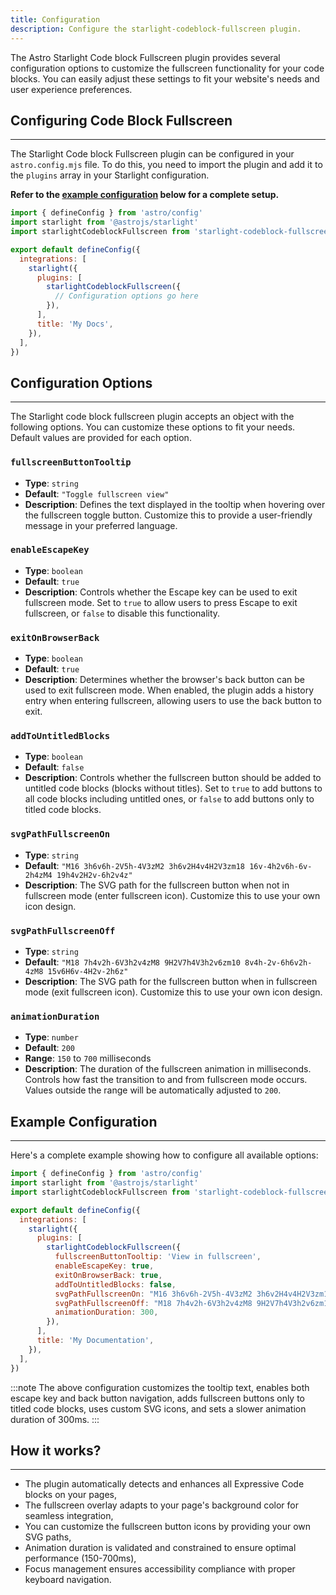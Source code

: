 ```yaml
---
title: Configuration
description: Configure the starlight-codeblock-fullscreen plugin.
---
```


The Astro Starlight Code block Fullscreen plugin provides several configuration options to customize the fullscreen functionality for your code blocks. You can easily adjust these settings to fit your website's needs and user experience preferences.

## Configuring Code Block Fullscreen
---

The Starlight Code block Fullscreen plugin can be configured in your `astro.config.mjs` file. To do this, you need to import the plugin and add it to the `plugins` array in your Starlight configuration.

**Refer to the [example configuration](#example-configuration) below for a complete setup.**

```javascript title="astro.config.mjs"
import { defineConfig } from 'astro/config'
import starlight from '@astrojs/starlight'
import starlightCodeblockFullscreen from 'starlight-codeblock-fullscreen'

export default defineConfig({
  integrations: [
    starlight({
      plugins: [
        starlightCodeblockFullscreen({
          // Configuration options go here
        }),
      ],
      title: 'My Docs',
    }),
  ],
})
```

## Configuration Options
---

The Starlight code block fullscreen plugin accepts an object with the following options. You can customize these options to fit your needs. Default values are provided for each option.

### `fullscreenButtonTooltip`

- **Type**: `string`
- **Default**: `"Toggle fullscreen view"`
- **Description**: Defines the text displayed in the tooltip when hovering over the fullscreen toggle button. Customize this to provide a user-friendly message in your preferred language.

### `enableEscapeKey`

- **Type**: `boolean`
- **Default**: `true`
- **Description**: Controls whether the Escape key can be used to exit fullscreen mode. Set to `true` to allow users to press Escape to exit fullscreen, or `false` to disable this functionality.

### `exitOnBrowserBack`

- **Type**: `boolean`
- **Default**: `true`
- **Description**: Determines whether the browser's back button can be used to exit fullscreen mode. When enabled, the plugin adds a history entry when entering fullscreen, allowing users to use the back button to exit.

### `addToUntitledBlocks`

- **Type**: `boolean`
- **Default**: `false`
- **Description**: Controls whether the fullscreen button should be added to untitled code blocks (blocks without titles). Set to `true` to add buttons to all code blocks including untitled ones, or `false` to add buttons only to titled code blocks.

### `svgPathFullscreenOn`

- **Type**: `string`
- **Default**: `"M16 3h6v6h-2V5h-4V3zM2 3h6v2H4v4H2V3zm18 16v-4h2v6h-6v-2h4zM4 19h4v2H2v-6h2v4z"`
- **Description**: The SVG path for the fullscreen button when not in fullscreen mode (enter fullscreen icon). Customize this to use your own icon design.

### `svgPathFullscreenOff`

- **Type**: `string`
- **Default**: `"M18 7h4v2h-6V3h2v4zM8 9H2V7h4V3h2v6zm10 8v4h-2v-6h6v2h-4zM8 15v6H6v-4H2v-2h6z"`
- **Description**: The SVG path for the fullscreen button when in fullscreen mode (exit fullscreen icon). Customize this to use your own icon design.

### `animationDuration`

- **Type**: `number`
- **Default**: `200`
- **Range**: `150` to `700` milliseconds
- **Description**: The duration of the fullscreen animation in milliseconds. Controls how fast the transition to and from fullscreen mode occurs. Values outside the range will be automatically adjusted to `200`.

## Example Configuration
---

Here's a complete example showing how to configure all available options:

```javascript title="astro.config.mjs"
import { defineConfig } from 'astro/config'
import starlight from '@astrojs/starlight'
import starlightCodeblockFullscreen from 'starlight-codeblock-fullscreen'

export default defineConfig({
  integrations: [
    starlight({
      plugins: [
        starlightCodeblockFullscreen({
          fullscreenButtonTooltip: 'View in fullscreen',
          enableEscapeKey: true,
          exitOnBrowserBack: true,
          addToUntitledBlocks: false,
          svgPathFullscreenOn: "M16 3h6v6h-2V5h-4V3zM2 3h6v2H4v4H2V3zm18 16v-4h2v6h-6v-2h4zM4 19h4v2H2v-6h2v4z",
          svgPathFullscreenOff: "M18 7h4v2h-6V3h2v4zM8 9H2V7h4V3h2v6zm10 8v4h-2v-6h6v2h-4zM8 15v6H6v-4H2v-2h6z",
          animationDuration: 300,
        }),
      ],
      title: 'My Documentation',
    }),
  ],
})
```

:::note
The above configuration customizes the tooltip text, enables both escape key and back button navigation, adds fullscreen buttons only to titled code blocks, uses custom SVG icons, and sets a slower animation duration of 300ms.
:::

## How it works?
---

- The plugin automatically detects and enhances all Expressive Code blocks on your pages,
- The fullscreen overlay adapts to your page's background color for seamless integration,
- You can customize the fullscreen button icons by providing your own SVG paths,
- Animation duration is validated and constrained to ensure optimal performance (150-700ms),
- Focus management ensures accessibility compliance with proper keyboard navigation.
